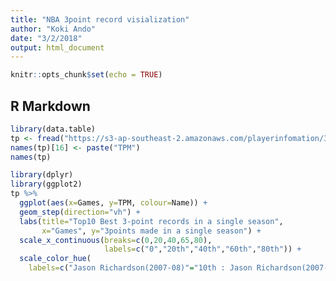 ```yaml
---
title: "NBA 3point record visialization"
author: "Koki Ando"
date: "3/2/2018"
output: html_document
---
```


```r
knitr::opts_chunk$set(echo = TRUE)
```

## R Markdown

```r
library(data.table)
tp <- fread("https://s3-ap-southeast-2.amazonaws.com/playerinfomation/3pointrecord.csv", data.table = FALSE)
names(tp)[16] <- paste("TPM")
names(tp)
```


```r
library(dplyr)
library(ggplot2)
tp %>% 
  ggplot(aes(x=Games, y=TPM, colour=Name)) + 
  geom_step(direction="vh") + 
  labs(title="Top10 Best 3-point records in a single season",
       x="Games", y="3points made in a single season") + 
  scale_x_continuous(breaks=c(0,20,40,65,80), 
                     labels=c("0","20th","40th","60th","80th")) +
  scale_color_hue(
    labels=c("Jason Richardson(2007-08)"="10th : Jason Richardson(2007-08)"))

```


